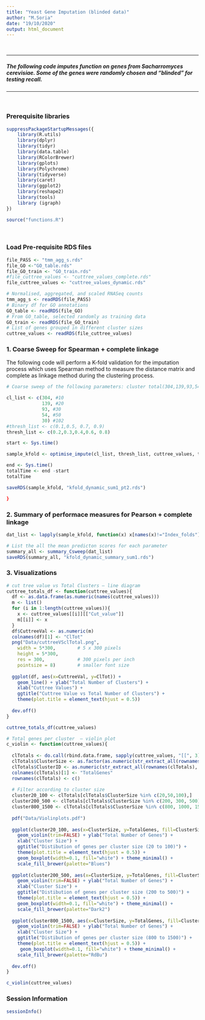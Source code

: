 ```yaml
---
title: "Yeast Gene Imputation (blinded data)"
author: "M.Soria"
date: "19/10/2020"
output: html_document
---
```

</br>

***

##### The following code imputes function on genes from Sacharromyces cerevisiae. Some of the genes were randomly chosen and "blinded" for testing recall.
***

</br>

### Prerequisite libraries
```r
suppressPackageStartupMessages({
    library(R.utils)
    library(dplyr)
    library(tidyr)
    library(data.table)
    library(RColorBrewer)
    library(gplots)
    library(Polychrome)
    library(tidyverse)
    library(caret)
    library(ggplot2)
    library(reshape2)
    library(tools)
    library (igraph)
})

source("functions.R")

```
</br>

### Load Pre-requisite RDS files 
```r
file_PASS <- "tmm_agg_s.rds"
file_GO <-"GO_table.rds"
file_GO_train <- "GO_train.rds"
#file_cuttree_values <- "cuttree_values_complete.rds"
file_cuttree_values <- "cuttree_values_dynamic.rds"

# Normalised, aggregated, and scaled RNASeq counts
tmm_agg_s <- readRDS(file_PASS)
# Binary df for GO annotations 
GO_table <- readRDS(file_GO)
# From GO_table, selected randomly as training data
GO_train <- readRDS(file_GO_train)
# List of genes grouped in different cluster sizes
cuttree_values <- readRDS(file_cuttree_values)
```

### 1. Coarse Sweep for Spearman + complete linkage 
The following code will perform a K-fold validation for the imputation process which uses Spearman method to measure the distance matrix and complete as linkage method during the clustering process. 

```r
# Coarse sweep of the following parameters: cluster total(304,139,93,54,30) and thresholds (0.1 to 0.9). The comments next to the cluster size in cl_list is the minumum cluster size used in the dynamic tree cut. These values are saved in the cuttree_values variable. 

cl_list <- c(304, #10
             139, #20
             93, #30
             54, #50
             30) #102
#thresh_list <- c(0.1,0.5, 0.7, 0.9)
thresh_list <- c(0.2,0.3,0.4,0.6, 0.8)

start <- Sys.time()

sample_kfold <- optimise_impute(cl_list, thresh_list, cuttree_values, tmm_agg_s, GO_train)

end <- Sys.time()
totalTime <- end -start
totalTime

saveRDS(sample_kfold, "kfold_dynamic_sum1_pt2.rds")

}

```

### 2. Summary of performace measures for Pearson + complete linkage

```r

dat_list <- lapply(sample_kfold, function(x) x[names(x)!="Index_folds"])

# List the all the mean predicton scores for each parameter 
summary_all <- summary_Csweep(dat_list)
saveRDS(summary_all, "kfold_dynamic_summary_sum1.rds")

```

### 3. Visualizations

```r

# cut tree value vs Total Clusters – line diagram
cuttree_totals_df <- function(cuttree_values){
  df <- as.data.frame(as.numeric(names(cuttree_values)))
  m <- list()
  for (i in 1:length(cuttree_values)){
    x <- cuttree_values[[i]][["Cut_value"]]
    m[[i]] <- x
  }
  df$CuttreeVal <- as.numeric(m)
  colnames(df)[1] <- "ClTot"
  png("Data/cuttreeVSclTotal.png",
    width = 5*300,        # 5 x 300 pixels
    height = 5*300,
    res = 300,            # 300 pixels per inch
    pointsize = 8)        # smaller font size
  
  ggplot(df, aes(x=CuttreeVal, y=ClTot)) +
    geom_line() + ylab("Total Number of Clusters") +
    xlab("Cuttree Values") +
    ggtitle("Cuttree Value vs Total Number of Clusters") +
    theme(plot.title = element_text(hjust = 0.5))
  
  dev.off()
}

cuttree_totals_df(cuttree_values)

# Total genes per cluster  – violin plot
c_violin <- function(cuttree_values){
  
  clTotals <- do.call(rbind.data.frame, sapply(cuttree_values, "[[", 3))
  clTotals$ClusterSize <- as.factor(as.numeric(str_extract_all(rownames(clTotals), "^[:digit:]*(?=.)")))
  clTotals$ClusterID <- as.numeric(str_extract_all(rownames(clTotals), "(?=.)\\d+$"))
  colnames(clTotals)[1] <- "TotalGenes"
  rownames(clTotals) <- c()
  
  # Filter according to cluster size
  cluster20_100 <- clTotals[clTotals$ClusterSize %in% c(20,50,100),]
  cluster200_500 <- clTotals[clTotals$ClusterSize %in% c(200, 300, 500),]
  cluster800_1500 <- clTotals[clTotals$ClusterSize %in% c(800, 1000, 1500),]
  
  pdf("Data/Violinplots.pdf")
  
  ggplot(cluster20_100, aes(x=ClusterSize, y=TotalGenes, fill=ClusterSize)) +
    geom_violin(trim=FALSE) + ylab("Total Number of Genes") +
    xlab("Cluster Size") +
    ggtitle("Distibution of genes per cluster size (20 to 100)") +
    theme(plot.title = element_text(hjust = 0.5)) +
    geom_boxplot(width=0.1, fill="white") + theme_minimal() +
    scale_fill_brewer(palette="Blues")
    
  ggplot(cluster200_500, aes(x=ClusterSize, y=TotalGenes, fill=ClusterSize)) +
    geom_violin(trim=FALSE) + ylab("Total Number of Genes") +
    xlab("Cluster Size") +
    ggtitle("Distibution of genes per cluster size (200 to 500)") +
    theme(plot.title = element_text(hjust = 0.5)) +
    geom_boxplot(width=0.1, fill="white") + theme_minimal() +
    scale_fill_brewer(palette="Dark2")
  
  ggplot(cluster800_1500, aes(x=ClusterSize, y=TotalGenes, fill=ClusterSize)) +
    geom_violin(trim=FALSE) + ylab("Total Number of Genes") +
    xlab("Cluster Size") +
    ggtitle("Distibution of genes per cluster size (800 to 1500)") +
    theme(plot.title = element_text(hjust = 0.5)) +
     geom_boxplot(width=0.1, fill="white") + theme_minimal() + 
    scale_fill_brewer(palette="RdBu")
  
  dev.off()
}

c_violin(cuttree_values) 


```

### Session Information 

```r
sessionInfo()
```
